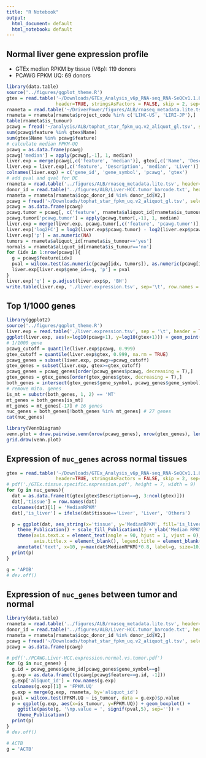 ```yaml
---
title: "R Notebook"
output:
  html_document: default
  html_notebook: default
---
```


## Normal liver gene expression profile

- GTEx median RPKM by tissue (V6p): 119 donors
- PCAWG FPKM UQ: 69 donors

```r
library(data.table)
source('../figures/ggplot_theme.R')
gtex = read.table('~/Downloads/GTEx_Analysis_v6p_RNA-seq_RNA-SeQCv1.1.8_gene_median_rpkm.gct.gz',
                  header=TRUE, stringsAsFactors = FALSE, skip = 2, sep='\t')
rnameta = read.table('~/DriverPower/figures/ALB/rnaseq_metadata.lite.tsv', header=T, sep='\t', stringsAsFactors = F)
rnameta = rnameta[rnameta$project_code %in% c('LIHC-US', 'LIRI-JP'),]
table(rnameta$is_tumour)
pcawg = fread('~/analysis/ALB/tophat_star_fpkm_uq.v2_aliquot_gl.tsv', select = c('feature', rnameta$aliquot_id[rnameta$is_tumour=='no']))
sum(pcawg$feature %in% gtex$Name)
sum(gtex$Name %in% pcawg$feature)
# calculate median FPKM-UQ
pcawg = as.data.frame(pcawg)
pcawg['median'] = apply(pcawg[,-1], 1, median)
liver.exp = merge(pcawg[,c('feature', 'median')], gtex[,c('Name', 'Description', 'Liver')], by.x='feature', by.y='Name', all.x = TRUE)
liver.exp = liver.exp[,c('feature', 'Description', 'median', 'Liver')]
colnames(liver.exp) = c('gene_id', 'gene_symbol', 'pcawg', 'gtex')
# add pval and qval for DE
rnameta = read.table('../figures/ALB/rnaseq_metadata.lite.tsv', header=T, sep='\t', stringsAsFactors = F)
donor_id = read.table('../figures/ALB/Liver-HCC.tumor_barcode.txt', header=F, sep=' ', stringsAsFactors = F)
rnameta = rnameta[rnameta$icgc_donor_id %in% donor_id$V2,]
pcawg = fread('~/Downloads/tophat_star_fpkm_uq.v2_aliquot_gl.tsv', select = c('feature', rnameta$aliquot_id))
pcawg = as.data.frame(pcawg)
pcawg.tumor = pcawg[, c('feature', rnameta$aliquot_id[rnameta$is_tumour=='yes'])]
pcawg.tumor['pcawg.tumor'] = apply(pcawg.tumor[,-1], 1, median)
liver.exp = merge(liver.exp, pcawg.tumor[,c('feature', 'pcawg.tumor')], by.x='gene_id', by.y='feature')
liver.exp['log2FC'] = log2(liver.exp$pcawg.tumor) - log2(liver.exp$pcawg)
liver.exp['p'] = as.numeric(NA)
tumors = rnameta$aliquot_id[rnameta$is_tumour=='yes']
normals = rnameta$aliquot_id[rnameta$is_tumour=='no']
for (idx in 1:nrow(pcawg)){
  g = pcawg$feature[idx]
  pval = wilcox.test(as.numeric(pcawg[idx, tumors]), as.numeric(pcawg[idx, normals]))$p.value
  liver.exp[liver.exp$gene_id==g, 'p'] = pval
}
liver.exp['q'] = p.adjust(liver.exp$p, 'BH')
write.table(liver.exp, './liver.expression.tsv', sep='\t', row.names = F, quote = F)
```

## Top 1/1000 genes

```r
library(ggplot2)
source('../figures/ggplot_theme.R')
liver.exp = read.table('./liver.expression.tsv', sep = '\t', header = TRUE, stringsAsFactors = FALSE)
ggplot(liver.exp, aes(x=log10(pcawg+1), y=log10(gtex+1))) + geom_point() + theme_Publication()
# 1/1000 gene
pcawg_cutoff = quantile(liver.exp$pcawg, 0.999)
gtex_cutoff = quantile(liver.exp$gtex, 0.999, na.rm = TRUE)
pcawg_genes = subset(liver.exp, pcawg>=pcawg_cutoff)
gtex_genes = subset(liver.exp, gtex>=gtex_cutoff)
pcawg_genes = pcawg_genes[order(pcawg_genes$pcawg, decreasing = T),]
gtex_genes = gtex_genes[order(gtex_genes$gtex, decreasing = T),]
both_genes = intersect(gtex_genes$gene_symbol, pcawg_genes$gene_symbol) # 53 genes
# remove mito. genes
is_mt = substr(both_genes, 1, 2) == 'MT'
mt_genes = both_genes[is_mt]
mt_genes = mt_genes[-17] # 16 genes
nuc_genes = both_genes[!both_genes %in% mt_genes] # 27 genes
cat(nuc_genes)
```

```r
library(VennDiagram)
venn.plot = draw.pairwise.venn(nrow(pcawg_genes), nrow(gtex_genes), length(both_genes), category = c('PCAWG', 'GTEx'))
grid.draw(venn.plot)
```

## Expression of `nuc_genes` across normal tissues
```r
gtex = read.table('~/Downloads/GTEx_Analysis_v6p_RNA-seq_RNA-SeQCv1.1.8_gene_median_rpkm.gct.gz',
                  header=TRUE, stringsAsFactors = FALSE, skip = 2, sep='\t', check.names = F)
# pdf('./GTEx.tissue.specific.expression.pdf', height = 7, width = 9)
for (g in nuc_genes){
  dat = as.data.frame(t(gtex[gtex$Description==g, 3:ncol(gtex)]))
  dat[,'tissue'] = row.names(dat)
  colnames(dat)[1] = 'MedianRPKM'
  dat[,'is_liver'] = ifelse(dat$tissue=='Liver', 'Liver', 'Others')

  p = ggplot(dat, aes_string(x='tissue', y='MedianRPKM', fill='is_liver')) + geom_bar(stat = 'identity') +
    theme_Publication() + scale_fill_Publication1() + ylab('Median RPKM') +
    theme(axis.text.x = element_text(angle = 90, hjust = 1, vjust = 0),
          axis.title.x = element_blank(), legend.title = element_blank()) +
    annotate('text', x=10, y=max(dat$MedianRPKM)*0.8, label=g, size=10)
  print(p)
}

g = 'APOB'
# dev.off()
```

## Expression of `nuc_genes` between tumor and normal
```r
library(data.table)
rnameta = read.table('../figures/ALB/rnaseq_metadata.lite.tsv', header=T, sep='\t', stringsAsFactors = F)
donor_id = read.table('../figures/ALB/Liver-HCC.tumor_barcode.txt', header=F, sep=' ', stringsAsFactors = F)
rnameta = rnameta[rnameta$icgc_donor_id %in% donor_id$V2,]
pcawg = fread('~/Downloads/tophat_star_fpkm_uq.v2_aliquot_gl.tsv', select = c('feature', rnameta$aliquot_id))
pcawg = as.data.frame(pcawg)

# pdf('./PCAWG.Liver-HCC.expression.normal.vs.tumor.pdf')
for (g in nuc_genes) {
  g.id = pcawg_genes$gene_id[pcawg_genes$gene_symbol==g]
  g.exp = as.data.frame(t(pcawg[pcawg$feature==g.id, -1]))
  g.exp['aliquot_id'] = row.names(g.exp)
  colnames(g.exp)[1] = 'FPKM.UQ'
  g.exp = merge(g.exp, rnameta, by='aliquot_id')
  pval = wilcox.test(FPKM.UQ ~ is_tumour, data = g.exp)$p.value
  p = ggplot(g.exp, aes(x=is_tumour, y=FPKM.UQ)) + geom_boxplot() +
    ggtitle(paste(g, '\np.value = ', signif(pval,5), sep='')) +
    theme_Publication()
  print(p)
}
# dev.off()

# ACTB
g = 'ACTB'

```